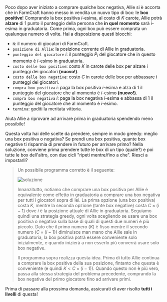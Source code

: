 
Poco dopo aver iniziato a comprare qualche box negativa, Allie si è accorta che in FarmCraft hanno messo in
vendita un nuovo tipo di box: le **box positive**! Comprando la box positiva $i$-esima, al costo di $K$ carote,
Allie potrà **alzare** di $1$ punto il punteggio della persona che **in quel momento** sarà $i$-esima in graduatoria.
Come prima, ogni box può essere comprata un qualunque numero di volte. Hai a disposizione questi blocchi:

- `N`: il numero di giocatori di FarmCraft.
- `posizione di Allie`: la posizione corrente di Allie in graduatoria.
- `punteggio del giocatore` $i$: il punteggio $P_i$ del giocatore che in questo momento è $i$-esimo in graduatoria.
- `costo delle box positive`: costo $K$ in carote delle box per alzare i punteggi dei giocatori **(nuovo!)**.
- `costo delle box negative`: costo $C$ in carote delle box per abbassare i punteggi dei giocatori.
- `compra box positiva` $i$: paga la box positiva $i$-esima e alza di $1$ il punteggio del giocatore che al momento è $i$-esimo **(nuovo!)**.
- `compra box negativa` $i$: paga la box negativa $i$-esima e abbassa di $1$ il punteggio del giocatore che al momento è $i$-esimo.
- `termina`: goditi la meritata vittoria.

Aiuta Allie a riprovare ad arrivare prima in graduatoria spendendo meno possibile!

<Hint label="suggerimento 1">
  Questa volta hai delle scelte da prendere, sempre in modo greedy: meglio una box positiva o negativa?
</Hint>

<Hint label="suggerimento 2">
  Se prendi una box positiva, quante box negative ti risparmia di prendere in futuro per arrivare primo?
</Hint>

<Hint label="suggerimento 3">
  Nella soluzione, conviene prima prendere tutte le box di un tipo (quale?) e poi tutte le box dell'altro,
  con due cicli "ripeti mentre/fino a che". Riesci a impostarli?
</Hint>

<Blockly
  toolbox={toolbox}
  customBlocks={customBlocks}
  initialBlocks={initialBlocks}
  testcases={testcases}
  visualizer={Visualizer}
/>

> Un possibile programma corretto è il seguente:
>
> ![soluzione](sol.png)
>
> Innanzitutto, notiamo che comprare una box positiva per Allie è equivalente come effetto in graduatoria a
> comprare una box negativa per tutti i giocatori sopra di lei. La prima opzione (una box positiva) costa $K$,
> mentre la seconda opzione (tante box negative) costa $C \times (i-1)$ dove $i$ è la posizione attuale di Allie
> in graduatoria. Seguiamo quindi una strategia greedy, ogni volta scegliendo se usare una box positiva o negativa
> sulla base di quali di questi due numeri è più piccolo. Dato che il primo numero ($K$) è fisso mentre il
> secondo numero ($C \times (i-1)$) diminuisce man mano che Allie sale in graduatoria, la box positiva potrà
> essere conveniente solo inizialmente, e quando inizierà a non esserlo più converrà usare solo box negative.
>
> Il programma sopra realizza questa idea. Prima di tutto Allie continua a comprare la box positiva della sua
> posizione, fintanto che questa è conveniente (e quindi $K < C \times (i-1)$). Quando questo non è più vero,
> passa alla stessa strategia del problema precedente, comprando la box negativa del primo giocatore fino ad
> arrivare primi.

Prima di passare alla prossima domanda, assicurati di aver risolto **tutti i livelli** di questa!